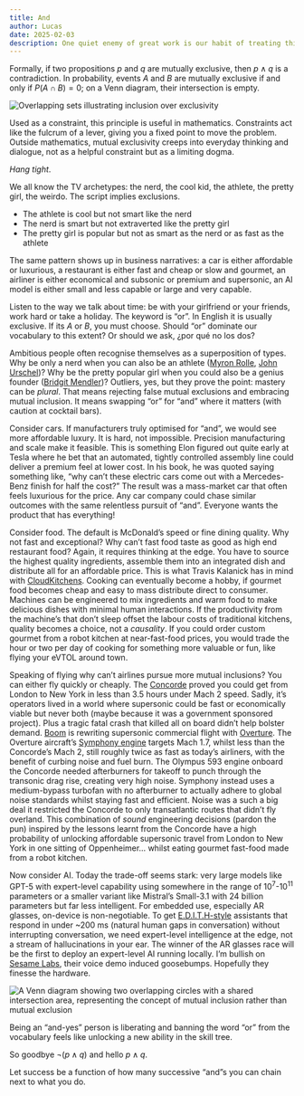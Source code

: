 ```yaml
---
title: And
author: Lucas
date: 2025-02-03
description: One quiet enemy of great work is our habit of treating things as mutually exclusive.
---
```



Formally, if two propositions $p$ and $q$ are mutually exclusive, then $p\land q$ is a contradiction. In probability, events $A$ and $B$ are mutually exclusive if and only if $P(A \cap B) = 0$; on a Venn diagram, their intersection is empty.

<Image src={vennOr} class="w-full md:w-3/5 mx-auto" alt="Overlapping sets illustrating inclusion over exclusivity" caption="A Venn diagram of two mutually exclusive events: no overlap means they cannot both occur at the same time." />

Used as a constraint, this principle is useful in mathematics. Constraints act like the fulcrum of a lever, giving you a fixed point to move the problem. Outside mathematics, mutual exclusivity creeps into everyday thinking and dialogue, not as a helpful constraint but as a limiting dogma.

*Hang tight*.

We all know the TV archetypes: the nerd, the cool kid, the athlete, the pretty girl, the weirdo. The script implies exclusions.

- The athlete is cool but not smart like the nerd
- The nerd is smart but not extraverted like the pretty girl
- The pretty girl is popular but not as smart as the nerd or as fast as the athlete

The same pattern shows up in business narratives: a car is either affordable or luxurious, a restaurant is either fast and cheap or slow and gourmet, an airliner is either economical and subsonic or premium and supersonic, an AI model is either small and less capable or large and very capable.

Listen to the way we talk about time: be with your girlfriend or your friends, work hard or take a holiday. The keyword is “or”. In English it is usually exclusive. If its $A$ or $B$, you must choose. Should “or” dominate our vocabulary to this extent? Or should we ask, ¿por qué no los dos?

Ambitious people often recognise themselves as a superposition of types. Why be only a nerd when you can also be an athlete ([Myron Rolle](https://en.wikipedia.org/wiki/Myron_Rolle), [John Urschel](https://en.wikipedia.org/wiki/John_Urschel))? Why be the pretty popular girl when you could also be a genius founder ([Bridgit Mendler](https://en.wikipedia.org/wiki/Bridgit_Mendler))? Outliers, yes, but they prove the point: mastery can be *plural*. That means rejecting false mutual exclusions and embracing mutual inclusion. It means swapping “or” for “and” where it matters (with caution at cocktail bars).

Consider cars. If manufacturers truly optimised for “and”, we would see more affordable luxury. It is hard, not impossible. Precision manufacturing and scale make it feasible. This is something Elon figured out quite early at Tesla where he bet that an automated, tightly controlled assembly line could deliver a premium feel at lower cost. In his book, he was quoted saying something like, “why can’t these electric cars come out with a Mercedes-Benz finish for half the cost?” The result was a mass-market car that often feels luxurious for the price. Any car company could chase similar outcomes with the same relentless pursuit of “and”. Everyone wants the product that has everything!

Consider food. The default is McDonald’s speed or fine dining quality. Why not fast and exceptional? Why can’t fast food taste as good as high end restaurant food? Again, it requires thinking at the edge. You have to source the highest quality ingredients, assemble them into an integrated dish and distribute all for an affordable price. This is what Travis Kalanick has in mind with [CloudKitchens](https://cloudkitchens.com/). Cooking can eventually become a hobby, if gourmet food becomes cheap and easy to mass distribute direct to consumer. Machines can be engineered to mix ingredients and warm food to make delicious dishes with minimal human interactions. If the productivity from the machine’s that don’t sleep offset the labour costs of traditional kitchens, quality becomes a choice, not a *causality*. If you could order custom gourmet from a robot kitchen at near-fast-food prices, you would trade the hour or two per day of cooking for something more valuable or fun, like flying your eVTOL around town.

Speaking of flying why can’t airlines pursue more mutual inclusions? You can either fly quickly or cheaply. The [Concorde](https://en.wikipedia.org/wiki/Concorde) proved you could get from London to New York in less than 3.5 hours under Mach 2 speed. Sadly, it’s operators lived in a world where supersonic could be fast or economically viable but never both (maybe because it was a government sponsored project). Plus a tragic fatal crash that killed all on board didn’t help bolster demand. [Boom](https://www.youtube.com/watch?v=lQvQsvD4Ykw) is rewriting supersonic commercial flight with [Overture](https://boomsupersonic.com/overture). The Overture aircraft’s [Symphony engine](https://boomsupersonic.com/symphony) targets Mach 1.7, whilst less than the Concorde’s Mach 2, still roughly twice as fast as today’s airliners, with the benefit of curbing noise and fuel burn. The Olympus 593 engine onboard the Concorde needed afterburners for takeoff to punch through the transonic drag rise, creating very high noise. Symphony instead uses a medium-bypass turbofan with no afterburner to actually adhere to global noise standards whilst staying fast and efficient. Noise was a such a big deal it restricted the Concorde to only transatlantic routes that didn’t fly overland. This combination of *sound* engineering decisions (pardon the pun) inspired by the lessons learnt from the Concorde have a high probability of unlocking affordable supersonic travel from London to New York in one sitting of Oppenheimer… whilst eating gourmet fast-food made from a robot kitchen.

Now consider AI. Today the trade-off seems stark: very large models like GPT-5 with expert-level capability using  somewhere in the range of $10^{7}$-$10^{11}$ parameters or a smaller variant like Mistral’s Small-3.1 with 24 billion parameters but far less intelligent. For embedded use, especially AR glasses, on-device is non-negotiable. To get [E.D.I.T.H-style](https://marvelcinematicuniverse.fandom.com/wiki/E.D.I.T.H.) assistants that respond in under ~200 ms (natural human gaps in conversation) without interrupting conversation, we need expert-level intelligence at the edge, not a stream of hallucinations in your ear. The winner of the AR glasses race will be the first to deploy an expert-level AI running locally. I’m bullish on [Sesame Labs](https://www.sesame.com/), their voice demo induced goosebumps. Hopefully they finesse the hardware.

<Image src={vennAnd} class="w-full md:w-3/5 mx-auto" alt="A Venn diagram showing two overlapping circles with a shared intersection area, representing the concept of mutual inclusion rather than mutual exclusion" caption="Greatness lives in the overlap, when you refuse to choose A or B, and instead build A and B." />

Being an “and-yes” person is liberating and banning the word “or” from the vocabulary feels like unlocking a new ability in the skill tree.

So goodbye $\neg(p \land q)$ and hello $p\land q$.

Let success be a function of how many successive “and”s you can chain next to what you do.